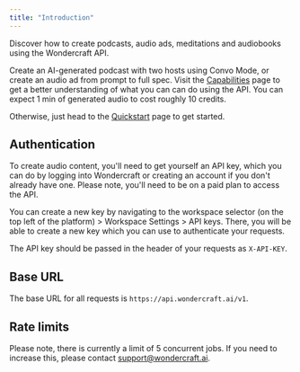 ```yaml
---
title: "Introduction"
---
```


Discover how to create podcasts, audio ads, meditations and audiobooks using the Wondercraft API.

Create an AI-generated podcast with two hosts using Convo Mode, or create an audio ad from prompt to full spec. Visit the [Capabilities](/capabilities) page to get a better understanding of what you can can do using the API. You can expect 1 min of generated audio to cost roughly 10 credits.

Otherwise, just head to the [Quickstart](/Quickstart) page to get started.

## Authentication

To create audio content, you'll need to get yourself an API key, which you can do by logging into Wondercraft or creating an account if you don't already have one.
Please note, you'll need to be on a paid plan to access the API.

You can create a new key by navigating to the workspace selector (on the top left of the platform) > Workspace Settings > API keys. There, you will be able to create a new key which you can use to authenticate your requests.

The API key should be passed in the header of your requests as `X-API-KEY`.

## Base URL

The base URL for all requests is `https://api.wondercraft.ai/v1`.

## Rate limits

Please note, there is currently a limit of 5 concurrent jobs. If you need to increase this, please contact support@wondercraft.ai.
